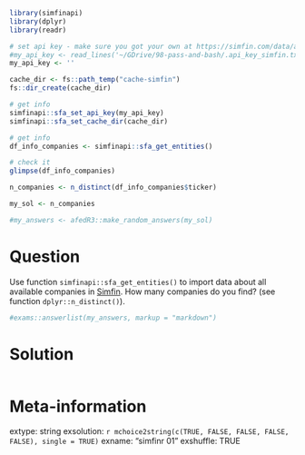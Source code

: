 ```r
library(simfinapi)
library(dplyr)
library(readr)

# set api key - make sure you got your own at https://simfin.com/data/access/api
#my_api_key <- read_lines('~/GDrive/98-pass-and-bash/.api_key_simfin.txt')
my_api_key <- ''

cache_dir <- fs::path_temp("cache-simfin")
fs::dir_create(cache_dir)

# get info
simfinapi::sfa_set_api_key(my_api_key)
simfinapi::sfa_set_cache_dir(cache_dir)

# get info
df_info_companies <- simfinapi::sfa_get_entities()

# check it
glimpse(df_info_companies)

n_companies <- n_distinct(df_info_companies$ticker)

my_sol <- n_companies
```

```r
#my_answers <- afedR3::make_random_answers(my_sol)
```

Question
========

Use function `simfinapi::sfa_get_entities()` to import data about all available companies in [Simfin](https://simfin.com). How many companies do you find?  (see function `dplyr::n_distinct()`). 

```r
#exams::answerlist(my_answers, markup = "markdown")
```

Solution
================

```r
```


Meta-information
================
extype: string
exsolution: `r mchoice2string(c(TRUE, FALSE, FALSE, FALSE, FALSE), single = TRUE)`
exname: "simfinr 01"
exshuffle: TRUE


